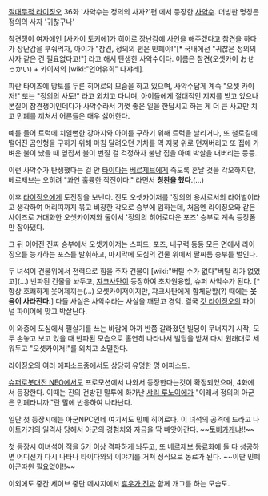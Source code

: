 [[절대무적 라이징오]] 36화 '사악수는 정의의 사자?'편 에서 등장한 [[사악수]]. 더빙판 명칭은 정의의 사자 '귀찮구나'

참견쟁이 여자애인 [사카이 토키에]가 히어로 장난감에 사인을 해주겠다고 참견을 하다가 장난감을 부숴먹자, 아이가 "참견, 정의의 편은 민폐야!"[* 국내에선 "귀찮은 정의의 사자 같은 건 필요없다고!"] 라고 해서 탄생한 사악수이다. 이름은 참견(오셋카이 おせっかい) + 카이저의 [wiki:"언어유희" 다쟈레]. 

파란 타이즈에 망토를 두른 히어로의 모습을 하고 있으며, 사악수답게 계속 "오셋 카이저!" 또는 "정의의 사도!" 라고 외치고 다니며, 아이들에게 절대적인 지지를 받고 있으나 본질이 참견쟁이인데다가 사악수라서 기껏 좋은 일을 한답시고 하는 게 더 큰 사고만 치고 민폐를 끼쳐서 어른들은 매우 싫어한다.

예를 들어 트럭에 치일뻔한 강아지와 아이를 구하기 위해 트럭을 날리거나, 또 철로길에 떨어진 곰인형을 구하기 위해 마침 달려오던 기차를 역 지붕 위로 던져버리고 또 집에 가벼운 불이 났을 때 옆집서 불이 번질 걸  걱정하자 불난 집을 아예 박살을 내버리는 등등.

이런 사악수가 탄생했다는 걸 안 [[타이다]]는 [[베르제브]]에게 죽도록 혼날 것을 각오하지만, 베르제브는 오히려 "과연 훌륭한 작전이다." 라면서 '''칭찬을 했다'''.(...)

이후 [[라이징오]]에게 도전장을 보낸다. 진도 오셋카이저를 '정의의 용사로서의 라어벌이라고 생각하여 머리띠까지 묶고 비장한 각오로 승부에 임하는데, 처음엔 라이징오와 같은 사이즈로 거대화한 오셋카이저와 둘이서 '정의의 히어로다운 포즈' 승부로 계속 등장폼만 잡아댔다. 

그 뒤 이어진 진짜 승부에서 오셋카이저는 스피드, 포즈, 내구력 등등 모든 면에서 라이징오를 능가하는 포스를 발휘하고, 마지막에 도심의 건물 위에서 팔씨름 승부를 벌인다.

두 녀석이 건물위에서 전력으로 힘을 주자 건물이 [wiki:"버틸 수가 없다"버틸 리가 없었고](...) 반파된 건물을 놔두고, [[쟈크사탄]]이 등장하여 초차원융합, 슈퍼 사악수가 된다. [* 항상 호쾌하게 웃어제끼는(...) 오셋카이저이지만, 쟈크사탄에게 합체당할(?) 때에는 '''웃음이 사라진다.'''] 다들 사실은 사악수라는 사실을 깨닫고 경악. 결국 [[갓 라이징오]]의 파이널 파이어에 맞고 박살난다.

이 와중에 도심에서 필살기를 쓰는 바람에 아까 반쯤 갈라졌던 빌딩이 무너지기 시작, 모두 손놓고 보고 있을 때 반파된 모습으로 홀연히 나타나서 빌딩을 받쳐 다시 원래대로 세워두고 "오셋카이저!"를 외치고 소멸한다.

라이징오의 여러 에피소드중에서도 상당히 유명한 명 에피소드.

[[슈퍼로봇대전 NEO]]에서도 프로모션에서 나와서 등장한다는것이 확정되었으며, 4화에서 등장한다. 이때는 진의 건방진 말투에 화가난 [[샤리 루노이에]]가 "이래서 정의의 아군은 민폐라니까."란 말에 반응하여 나타난다.

일단 첫 등장시에는 아군NPC인데 여기서도 민폐 히어로다. 이 녀석의 공격에 드라고 나이트가거의 일격사 당해서 아군의 경험치와 자금을 딱 빼앗아간다. ~~[[토비카게]]냐!!~~

첫 등장시 이녀석이 적을 5기 이상 격파하게 놔두고, 또 베르제브 동료화에 둘 다 성공하면 어디선가 다시 나타나 타이다와의 이야기를 거쳐 정식으로 동료가 된다. ~~이딴 민폐아군따윈 필요없어!!~~

이외에도 중간 세이브 중단 메시지에서 [[휴우가 진]]과 함께 개그를 하는 모습도.
